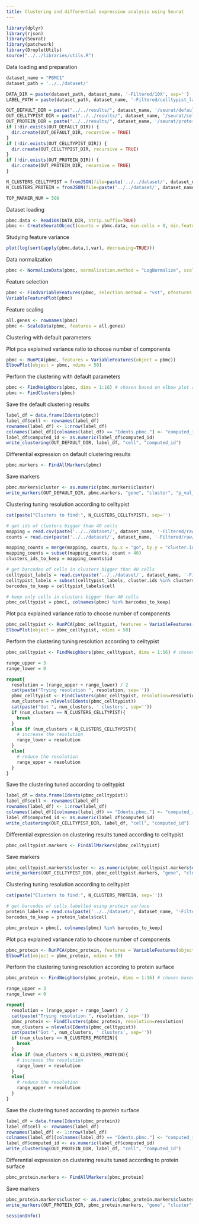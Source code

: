 ```yaml
---
title: Clustering and differential expression analysis using Seurat
---
```


```r
library(dplyr)
library(rjson)
library(Seurat)
library(patchwork)
library(DropletUtils)
source("../../libraries/utils.R")
```

Data loading and preparation

```r
dataset_name = "PBMC1"
dataset_path = '../../dataset/'

DATA_DIR = paste(dataset_path, dataset_name, '-Filtered/10X', sep='')
LABEL_PATH = paste(dataset_path, dataset_name, '-Filtered/celltypist_labels.csv', sep='')

OUT_DEFAULT_DIR = paste("../../results/", dataset_name, '/seurat/default/', sep='')
OUT_CELLTYPIST_DIR = paste("../../results/", dataset_name, '/seurat/celltypist/', sep='')
OUT_PROTEIN_DIR = paste("../../results/", dataset_name, '/seurat/protein/', sep='')
if (!dir.exists(OUT_DEFAULT_DIR)) {
  dir.create(OUT_DEFAULT_DIR, recursive = TRUE)
}
if (!dir.exists(OUT_CELLTYPIST_DIR)) {
  dir.create(OUT_CELLTYPIST_DIR, recursive = TRUE)
}
if (!dir.exists(OUT_PROTEIN_DIR)) {
  dir.create(OUT_PROTEIN_DIR, recursive = TRUE)
}

N_CLUSTERS_CELLTYPIST = fromJSON(file=paste('../../dataset/', dataset_name, '-Filtered/raw/nclusters.json', sep=''))$nclusters
N_CLUSTERS_PROTEIN = fromJSON(file=paste('../../dataset/', dataset_name, '-Filtered/10x/nclusters.json', sep=''))$nclusters

TOP_MARKER_NUM = 500
```

Dataset loading

```r
pbmc.data <- Read10X(DATA_DIR, strip.suffix=TRUE)
pbmc <- CreateSeuratObject(counts = pbmc.data, min.cells = 0, min.features = 0)
```

Studying feature variance

```r
plot(log(sort(apply(pbmc.data,1,var), decreasing=TRUE)))
```

Data normalization

```r
pbmc <- NormalizeData(pbmc, normalization.method = "LogNormalize", scale.factor = 10000)
```

Feature selection

```r
pbmc <- FindVariableFeatures(pbmc, selection.method = "vst", nfeatures = 2000) # nfeatures chosen based on elbow plot above
VariableFeaturePlot(pbmc)
```

Feature scaling

```r
all.genes <- rownames(pbmc)
pbmc <- ScaleData(pbmc, features = all.genes)
```

Clustering with default parameters

Plot pca explained variance ratio to choose number of components

```r
pbmc <- RunPCA(pbmc, features = VariableFeatures(object = pbmc))
ElbowPlot(object = pbmc, ndims = 50)
```

Perform the clustering with default parameters

```r
pbmc <- FindNeighbors(pbmc, dims = 1:16) # chosen based on elbow plot above
pbmc <- FindClusters(pbmc)
```

Save the default clustering results

```r
label_df = data.frame(Idents(pbmc))
label_df$cell <- rownames(label_df)
rownames(label_df) <- 1:nrow(label_df)
colnames(label_df)[colnames(label_df) == "Idents.pbmc."] <- "computed_id"
label_df$computed_id <- as.numeric(label_df$computed_id)
write_clustering(OUT_DEFAULT_DIR, label_df, "cell", "computed_id")
```

Differential expression on default clustering results

```r
pbmc.markers <- FindAllMarkers(pbmc)
```

Save markers

```r
pbmc.markers$cluster <- as.numeric(pbmc.markers$cluster)
write_markers(OUT_DEFAULT_DIR, pbmc.markers, "gene", "cluster", "p_val_adj", FALSE, TOP_MARKER_NUM)
```

Clustering tuning resolution according to celltypist

```r
cat(paste("Clusters to find:", N_CLUSTERS_CELLTYPIST), sep='')
```

```r
# get ids of clusters bigger than 40 cells
mapping = read.csv(paste('../../dataset/', dataset_name, '-Filtered/raw/celltypist_mapping.csv', sep=''))
counts = read.csv(paste('../../dataset/', dataset_name, '-Filtered/raw/celltypist_annotation_counts.csv', sep=''))

mapping_counts = merge(mapping, counts, by.x = "go", by.y = "cluster.ids")
mapping_counts = subset(mapping_counts, count > 40)
clusters_ids_to_keep = mapping_counts$id

# get barcodes of cells in clusters bigger than 40 cells
celltypist_labels = read.csv(paste('../../dataset/', dataset_name, '-Filtered/raw/celltypist_labels.csv', sep=''))
celltypist_labels = subset(celltypist_labels, cluster.ids %in% clusters_ids_to_keep)
barcodes_to_keep = celltypist_labels$cell

# keep only cells in clusters bigger than 40 cells
pbmc_celltypist = pbmc[, colnames(pbmc) %in% barcodes_to_keep]
```

Plot pca explained variance ratio to choose number of components

```r
pbmc_celltypist <- RunPCA(pbmc_celltypist, features = VariableFeatures(object = pbmc_celltypist))
ElbowPlot(object = pbmc_celltypist, ndims = 50)
```

Perform the clustering tuning resolution according to celltypist

```r
pbmc_celltypist <- FindNeighbors(pbmc_celltypist, dims = 1:16) # chosen based on elbow plot above

range_upper = 3
range_lower = 0

repeat{
  resolution = (range_upper + range_lower) / 2
  cat(paste("Trying resolution ", resolution, sep=''))
  pbmc_celltypist <- FindClusters(pbmc_celltypist, resolution=resolution)
  num_clusters = nlevels(Idents(pbmc_celltypist))
  cat(paste("Got ", num_clusters, ' clusters', sep=''))
  if (num_clusters == N_CLUSTERS_CELLTYPIST){
    break
  }
  else if (num_clusters < N_CLUSTERS_CELLTYPIST){
    # increase the resolution
    range_lower = resolution
  }
  else{
    # reduce the resolution
    range_upper = resolution
  }
}
```

Save the clustering tuned according to celltypist

```r
label_df = data.frame(Idents(pbmc_celltypist))
label_df$cell <- rownames(label_df)
rownames(label_df) <- 1:nrow(label_df)
colnames(label_df)[colnames(label_df) == "Idents.pbmc."] <- "computed_id"
label_df$computed_id <- as.numeric(label_df$computed_id)
write_clustering(OUT_CELLTYPIST_DIR, label_df, "cell", "computed_id")
```

Differential expression on clustering results tuned according to celltypist

```r
pbmc_celltypist.markers <- FindAllMarkers(pbmc_celltypist)
```

Save markers

```r
pbmc_celltypist.markers$cluster <- as.numeric(pbmc_celltypist.markers$cluster)
write_markers(OUT_CELLTYPIST_DIR, pbmc_celltypist.markers, "gene", "cluster", "p_val_adj", FALSE, TOP_MARKER_NUM)
```

Clustering tuning resolution according to celltypist

```r
cat(paste("Clusters to find:", N_CLUSTERS_PROTEIN, sep=''))
```

```r
# get barcodes of cells labelled using protein surface
protein_labels = read.csv(paste('../../dataset/', dataset_name, '-Filtered/10x/labels.csv', sep=''))
barcodes_to_keep = protein_labels$cell

pbmc_protein = pbmc[, colnames(pbmc) %in% barcodes_to_keep]
```

Plot pca explained variance ratio to choose number of components

```r
pbmc_protein <- RunPCA(pbmc_protein, features = VariableFeatures(object = pbmc_protein))
ElbowPlot(object = pbmc_protein, ndims = 50)
```

Perform the clustering tuning resolution according to protein surface

```r
pbmc_protein <- FindNeighbors(pbmc_protein, dims = 1:16) # chosen based on elbow plot above

range_upper = 3
range_lower = 0

repeat{
  resolution = (range_upper + range_lower) / 2
  cat(paste("Trying resolution ", resolution, sep=''))
  pbmc_protein <- FindClusters(pbmc_protein, resolution=resolution)
  num_clusters = nlevels(Idents(pbmc_celltypist))
  cat(paste("Got ", num_clusters, ' clusters', sep=''))
  if (num_clusters == N_CLUSTERS_PROTEIN){
    break
  }
  else if (num_clusters < N_CLUSTERS_PROTEIN){
    # increase the resolution
    range_lower = resolution
  }
  else{
    # reduce the resolution
    range_upper = resolution
  }
}
```

Save the clustering tuned according to protein surface

```r
label_df = data.frame(Idents(pbmc_protein))
label_df$cell <- rownames(label_df)
rownames(label_df) <- 1:nrow(label_df)
colnames(label_df)[colnames(label_df) == "Idents.pbmc."] <- "computed_id"
label_df$computed_id <- as.numeric(label_df$computed_id)
write_clustering(OUT_PROTEIN_DIR, label_df, "cell", "computed_id")
```

Differential expression on clustering results tuned according to protein surface

```r
pbmc_protein.markers <- FindAllMarkers(pbmc_protein)
```

Save markers

```r
pbmc_protein.markers$cluster <- as.numeric(pbmc_protein.markers$cluster)
write_markers(OUT_PROTEIN_DIR, pbmc_protein.markers, "gene", "cluster", "p_val_adj", FALSE, TOP_MARKER_NUM)
```

```r
sessionInfo()
```